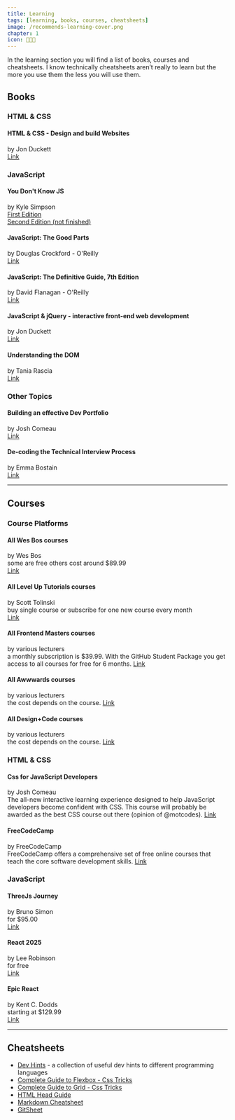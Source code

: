 ```yaml
---
title: Learning
tags: [learning, books, courses, cheatsheets]
image: /recommends-learning-cover.png
chapter: 1
icon: 🧑🏾‍🏫
---
```


In the learning section you will find a list of books, courses and cheatsheets. I know technically cheatsheets aren’t really to learn but the more you use them the less you will use them.

## Books

### HTML & CSS

#### HTML & CSS - Design and build Websites

by Jon Duckett  
[Link](http://www.htmlandcssbook.com/)

### JavaScript

#### You Don't Know JS

by Kyle Simpson  
[First Edition ](https://github.com/getify/You-Dont-Know-JS/tree/1st-ed)  
[Second Edition (not finished)](https://github.com/getify/You-Dont-Know-JS)

#### JavaScript: The Good Parts

by Douglas Crockford - O'Reilly  
[Link](https://www.oreilly.com/library/view/javascript-the-good/9780596517748/)

#### JavaScript: The Definitive Guide, 7th Edition

by David Flanagan - O'Reilly  
[Link](https://www.oreilly.com/library/view/javascript-the-definitive/9781491952016/)

#### JavaScript & jQuery - interactive front-end web development

by Jon Duckett  
[Link](http://javascriptbook.com/)

#### Understanding the DOM

by Tania Rascia  
[Link](https://www.digitalocean.com/community/books/understanding-the-dom-document-object-model-ebook)

### Other Topics

#### Building an effective Dev Portfolio

by Josh Comeau  
[Link](https://www.joshwcomeau.com/effective-portfolio/)

#### De-coding the Technical Interview Process

by Emma Bostain  
[Link](https://technicalinterviews.dev/)

---

## Courses

### Course Platforms

#### All Wes Bos courses

by Wes Bos  
some are free others cost around $89.99  
[Link](https://wesbos.com/courses)

#### All Level Up Tutorials courses

by Scott Tolinski  
buy single course or subscribe for one new course every month  
[Link](https://www.leveluptutorials.com/)

#### All Frontend Masters courses

by various lecturers  
a monthly subscription is $39.99. With the GitHub Student Package you get access to all courses for free for 6 months.
[Link](https://www.leveluptutorials.com/)

#### All Awwwards courses

by various lecturers  
the cost depends on the course.
[Link](https://www.awwwards.com/academy/)

#### All Design+Code courses

by various lecturers  
the cost depends on the course.
[Link](https://designcode.io/)

### HTML & CSS

#### Css for JavaScript Developers

by Josh Comeau  
The all-new interactive learning experience designed to help JavaScript developers become confident with CSS.
This course will probably be awarded as the best CSS course out there (opinion of @motcodes).
[Link](https://css-for-js.dev/)

#### FreeCodeCamp

by FreeCodeCamp  
FreeCodeCamp offers a comprehensive set of free online courses that teach the core software development skills.
[Link](https://www.freecodecamp.org/learn/)

### JavaScript

#### ThreeJs Journey

by Bruno Simon  
for $95.00  
[Link](https://threejs-journey.xyz/)

#### React 2025

by Lee Robinson  
for free  
[Link](https://react-2025-docs.vercel.app/)

#### Epic React

by Kent C. Dodds  
starting at $129.99  
[Link](https://epicreact.dev/)

---

## Cheatsheets

- [Dev Hints](https://devhints.io/) - a collection of useful dev hints to different programming languages
- [Complete Guide to Flexbox - Css Tricks](https://css-tricks.com/snippets/css/a-guide-to-flexbox/)
- [Complete Guide to Grid - Css Tricks](https://css-tricks.com/snippets/css/complete-guide-grid/)
- [HTML Head Guide](https://htmlhead.dev/)
- [Markdown Cheatsheet](https://github.com/adam-p/markdown-here/wiki/Markdown-Cheatsheet)
- [GitSheet](https://gitsheet.wtf/)
